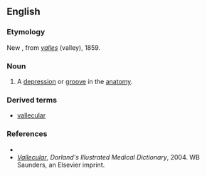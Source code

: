 ==English==

===Etymology===
New {{L.}}, from ''[[valles]]'' (valley), 1859.

===Noun===
{{en-noun}}

# {{medical}} A [[depression]] or [[groove]] in the [[anatomy]].

===Derived terms===
* [[vallecular]]

===References===
*{{R:Webster NCD 1974}}
*''[http://www.mercksource.com/pp/us/cns/cns_hl_dorlands.jspzQzpgzEzzSzppdocszSzuszSzcommonzSzdorlandszSzdorlandzSzdmd_v_02zPzhtm#12843645 Vallecular]'', ''Dorland's Illustrated Medical Dictionary'', 2004. WB Saunders, an Elsevier imprint.